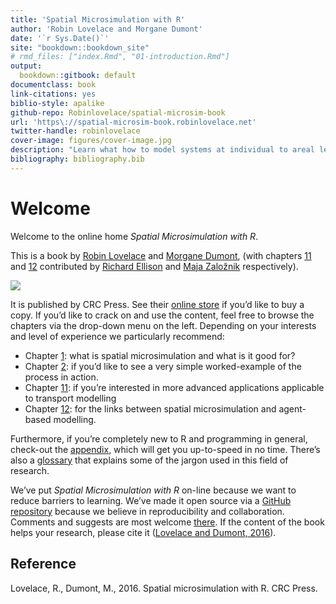```yaml
--- 
title: 'Spatial Microsimulation with R'
author: 'Robin Lovelace and Morgane Dumont'
date: '`r Sys.Date()`'
site: "bookdown::bookdown_site"
# rmd_files: ["index.Rmd", "01-introduction.Rmd"]
output:
  bookdown::gitbook: default
documentclass: book
link-citations: yes
biblio-style: apalike
github-repo: Robinlovelace/spatial-microsim-book
url: 'https\://spatial-microsim-book.robinlovelace.net'
twitter-handle: robinlovelace
cover-image: figures/cover-image.jpg
description: "Learn what how to model systems at individual to areal levels and discover how to do spatial microsimulation at in a reproducible manner using high performance, open source software."
bibliography: bibliography.bib
---
```

  
# Welcome {-}

Welcome to the online home *Spatial Microsimulation with R*.

This is a book by [Robin Lovelace](http://robinlovelace.net/) and [Morgane Dumont](https://directory.unamur.be/staff/modumont), (with chapters [11](http://spatial-microsim-book.robinlovelace.net/tresis.html) and [12](http://spatial-microsim-book.robinlovelace.net/abm) contributed by [Richard Ellison](http://sydney.edu.au/business/staff/richard.ellison) and [Maja Založnik](https://www.oxfordmartin.ox.ac.uk/people/565) respectively).

[![](https://images.tandf.co.uk/common/jackets/amazon/978149871/9781498711548.jpg)](https://www.crcpress.com/Spatial-Microsimulation-with-R/Lovelace-Dumont/p/book/9781498711548)

It is published by CRC Press. See their [online store](https://www.crcpress.com/Spatial-Microsimulation-with-R/Lovelace-Dumont/p/book/9781498711548) if you'd like to buy a copy.
If you'd like to crack on and use the content, feel free to browse the chapters via the drop-down menu on the left.
Depending on your interests and level of experience we particularly recommend:

- Chapter [1](http://spatial-microsim-book.robinlovelace.net/intro.html): what is spatial microsimulation and what is it good for?
- Chapter [2](http://spatial-microsim-book.robinlovelace.net/simpleworld): if you'd like to see a very simple worked-example of the process in action.
- Chapter [11](http://spatial-microsim-book.robinlovelace.net/tresis.html): if you're interested in more advanced applications applicable to transport modelling
- Chapter [12](http://spatial-microsim-book.robinlovelace.net/abm): for the links between spatial microsimulation and agent-based modelling.

Furthermore, if you're completely new to R and programming in general, check-out the [appendix](http://spatial-microsim-book.robinlovelace.net/apr), which will get you up-to-speed in no time.
There's also a [glossary](http://spatial-microsim-book.robinlovelace.net/glossary.html) that explains some of the jargon used in this field of research.

We've put *Spatial Microsimulation with R* on-line because we want to reduce barriers to learning.
We've made it open source via a [GitHub repository](https://github.com/Robinlovelace/spatial-microsim-book) because we believe in reproducibility and collaboration.
Comments and suggests are most welcome [there](https://github.com/Robinlovelace/spatial-microsim-book/issues).
If the content of the book helps your research, please cite it ([Lovelace and Dumont, 2016](https://github.com/Robinlovelace/spatial-microsim-book/blob/master/sms-book-citation.bib)).

## Reference {-}

Lovelace, R., Dumont, M., 2016. Spatial microsimulation with R. CRC Press.
